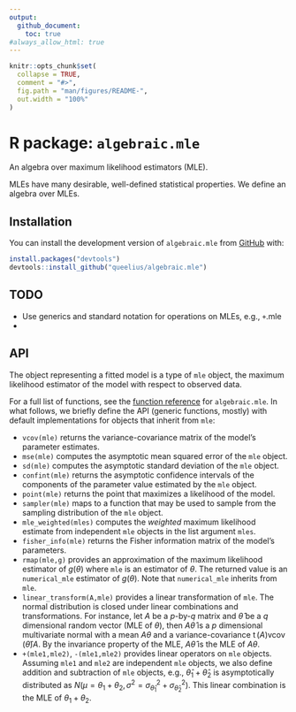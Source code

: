 ```yaml
---
output:
  github_document:
    toc: true
#always_allow_html: true
---
```


<!-- README.md is generated from README.Rmd. Please edit that file -->

```r
knitr::opts_chunk$set(
  collapse = TRUE,
  comment = "#>",
  fig.path = "man/figures/README-",
  out.width = "100%"
)
```

# R package: `algebraic.mle`

<!-- badges: start -->
<!-- badges: end -->

An algebra over maximum likelihood estimators (MLE).

MLEs have many desirable, well-defined statistical properties.
We define an algebra over MLEs.

## Installation

You can install the development version of `algebraic.mle` from [GitHub](https://github.com/) with:

```r
install.packages("devtools")
devtools::install_github("queelius/algebraic.mle")
```

## TODO

- Use generics and standard notation for operations on MLEs, e.g., `+`.mle
- 

## API

The object representing a fitted model is a type of `mle` object, the maximum
likelihood estimator of the model with respect to observed data.

For a full list of functions, see the [function reference](https://queelius.github.io/algebraic.mle/reference/index.html)
for `algebraic.mle`.
In what follows, we briefly define the API (generic functions, mostly) with
default implementations for objects that inherit from `mle`:

- `vcov(mle)` returns the variance-covariance matrix of the model's
   parameter estimates.
- `mse(mle)` computes the asymptotic mean squared error of the `mle` object.
- `sd(mle)` computes the asymptotic standard deviation of the `mle` object.
- `confint(mle)` returns the asymptotic confidence intervals of the components
   of the parameter value estimated by the `mle` object.
- `point(mle)` returns the point that maximizes a likelihood of the model.
- `sampler(mle)` maps to a function that may be used to sample from the
   sampling distribution of the `mle` object.
- `mle_weighted(mles)` computes the *weighted* maximum likelihood estimate
   from independent `mle` objects in the list argument `mles`.
- `fisher_info(mle)` returns the Fisher information matrix of the model's
   parameters.
- `rmap(mle,g)` provides an approximation of the maximum likelihood estimator
   of $g(\theta)$ where `mle` is an estimator of $\theta$. The returned value
   is an `numerical_mle` estimator of $g(\theta)$. Note that `numerical_mle`
   inherits from `mle`.
- `linear_transform(A,mle)` provides a linear transformation of `mle`.
   The normal distribution is closed under linear combinations and
   transformations. For instance, let $A$ be a $p$-by-$q$ matrix and
   $\hat\theta$ be a $q$ dimensional random vector (MLE of $\theta$), then
   $A\hat\theta$ is a $p$ dimensional multivariate normal with a mean $A\theta$
   and a variance-covariance
   $\operatorname{t}(A)\operatorname{vcov}(\hat\theta)A$.
   By the invariance property of the MLE, $A\hat\theta$ is the MLE of $A\theta$.
- `+(mle1,mle2)`, `-(mle1,mle2)` provides linear operators on `mle` objects.
   Assuming `mle1` and `mle2` are independent `mle` objects, we also define
   addition and subtraction of `mle` objects, e.g.,
   $\hat\theta_1 + \hat\theta_2$ is asymptotically distributed as
   $N(\mu = \theta_1+\theta_2,\sigma^2 = \sigma_{\hat\theta_1}^2+\sigma_{\hat\theta_2}^2)$.
   This linear combination is the MLE of $\theta_1+\theta_2$.

   
